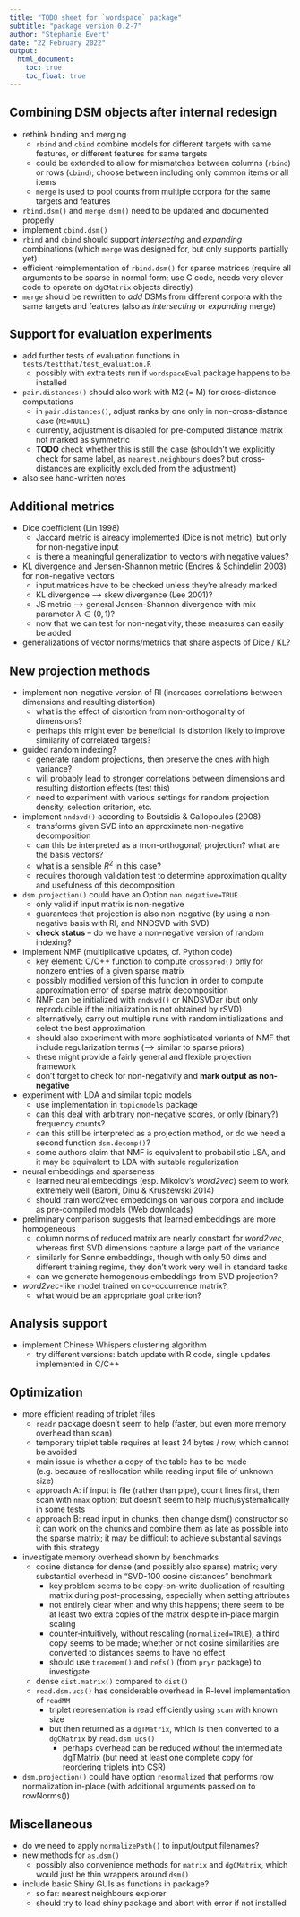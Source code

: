 ```yaml
---
title: "TODO sheet for `wordspace` package"
subtitle: "package version 0.2-7"
author: "Stephanie Evert"
date: "22 February 2022"
output: 
  html_document:
    toc: true
    toc_float: true
---
```


## Combining DSM objects after internal redesign

-   rethink binding and merging
    -   `rbind` and `cbind` combine models for different targets with same features, or different features for same targets
    -   could be extended to allow for mismatches between columns (`rbind`) or rows (`cbind`); choose between including only common items or all items
    -   `merge` is used to pool counts from multiple corpora for the same targets and features
-   `rbind.dsm()` and `merge.dsm()` need to be updated and documented properly
-   implement `cbind.dsm()`
-   `rbind` and `cbind` should support *intersecting* and *expanding* combinations (which `merge` was designed for, but only supports partially yet)
-   efficient reimplementation of `rbind.dsm()` for sparse matrices (require all arguments to be sparse in normal form; use C code, needs very clever code to operate on `dgCMatrix` objects directly)
-   `merge` should be rewritten to *add* DSMs from different corpora with the same targets and features (also as *intersecting* or *expanding* merge)

## Support for evaluation experiments

-   add further tests of evaluation functions in `tests/testthat/test_evaluation.R`
    -   possibly with extra tests run if `wordspaceEval` package happens to be installed
-   `pair.distances()` should also work with M2 (= M) for cross-distance computations
    -   in `pair.distances()`, adjust ranks by one only in non-cross-distance case (`M2=NULL`)
    -   currently, adjustment is disabled for pre-computed distance matrix not marked as symmetric
    -   **TODO** check whether this is still the case (shouldn't we explicitly check for same label, as `nearest.neighbours` does? but cross-distances are explicitly excluded from the adjustment)
-   also see hand-written notes

## Additional metrics

-   Dice coefficient (Lin 1998)
    -   Jaccard metric is already implemented (Dice is not metric), but only for non-negative input
    -   is there a meaningful generalization to vectors with negative values?
-   KL divergence and Jensen-Shannon metric (Endres & Schindelin 2003) for non-negative vectors
    -   input matrices have to be checked unless they're already marked
    -   KL divergence --\> skew divergence (Lee 2001)?
    -   JS metric --\> general Jensen-Shannon divergence with mix parameter $\lambda\in (0,1)$?
    -   now that we can test for non-negativity, these measures can easily be added
-   generalizations of vector norms/metrics that share aspects of Dice / KL?

## New projection methods

-   implement non-negative version of RI (increases correlations between dimensions and resulting distortion)
    -   what is the effect of distortion from non-orthogonality of dimensions?
    -   perhaps this might even be beneficial: is distortion likely to improve similarity of correlated targets?
-   guided random indexing?
    -   generate random projections, then preserve the ones with high variance?
    -   will probably lead to stronger correlations between dimensions and resulting distortion effects (test this)
    -   need to experiment with various settings for random projection density, selection criterion, etc.
-   implement `nndsvd()` according to Boutsidis & Gallopoulos (2008)
    -   transforms given SVD into an approximate non-negative decomposition
    -   can this be interpreted as a (non-orthogonal) projection? what are the basis vectors?
    -   what is a sensible $R^2$ in this case?
    -   requires thorough validation test to determine approximation quality and usefulness of this decomposition
-   `dsm.projection()` could have an Option `non.negative=TRUE`
    -   only valid if input matrix is non-negative
    -   guarantees that projection is also non-negative (by using a non-negative basis with RI, and NNDSVD with SVD)
    -   **check status** -- do we have a non-negative version of random indexing?
-   implement NMF (multiplicative updates, cf. Python code)
    -   key element: C/C++ function to compute `crossprod()` only for nonzero entries of a given sparse matrix
    -   possibly modified version of this function in order to compute approximation error of sparse matrix decomposition
    -   NMF can be initialized with `nndsvd()` or NNDSVDar (but only reproducible if the initialization is not obtained by rSVD)
    -   alternatively, carry out multiple runs with random initializations and select the best approximation
    -   should also experiment with more sophisticated variants of NMF that include regularization terms (--\> similar to sparse priors)
    -   these might provide a fairly general and flexible projection framework
    -   don't forget to check for non-negativity and **mark output as non-negative**
-   experiment with LDA and similar topic models
    -   use implementation in `topicmodels` package
    -   can this deal with arbitrary non-negative scores, or only (binary?) frequency counts?
    -   can this still be interpreted as a projection method, or do we need a second function `dsm.decomp()`?
    -   some authors claim that NMF is equivalent to probabilistic LSA, and it may be equivalent to LDA with suitable regularization
-   neural embeddings and sparseness
    -   learned neural embeddings (esp. Mikolov's *word2vec*) seem to work extremely well (Baroni, Dinu & Kruszewski 2014)
    -   should train word2vec embeddings on various corpora and include as pre-compiled models (Web downloads)
-   preliminary comparison suggests that learned embeddings are more homogeneous
    -   column norms of reduced matrix are nearly constant for *word2vec*, whereas first SVD dimensions capture a large part of the variance
    -   similarly for Senne embeddings, though with only 50 dims and different training regime, they don't work very well in standard tasks
    -   can we generate homogenous embeddings from SVD projection?
-   *word2vec*-like model trained on co-occurrence matrix?
    -   what would be an appropriate goal criterion?

## Analysis support

-   implement Chinese Whispers clustering algorithm
    -   try different versions: batch update with R code, single updates implemented in C/C++

## Optimization

-   more efficient reading of triplet files
    -   `readr` package doesn't seem to help (faster, but even more memory overhead than scan)
    -   temporary triplet table requires at least 24 bytes / row, which cannot be avoided
    -   main issue is whether a copy of the table has to be made (e.g. because of reallocation while reading input file of unknown size)
    -   approach A: if input is file (rather than pipe), count lines first, then scan with `nmax` option; but doesn't seem to help much/systematically in some tests
    -   approach B: read input in chunks, then change dsm() constructor so it can work on the chunks and combine them as late as possible into the sparse matrix; it may be difficult to achieve substantial savings with this strategy
-   investigate memory overhead shown by benchmarks
    -   cosine distance for dense (and possibly also sparse) matrix; very substantial overhead in "SVD-100 cosine distances" benchmark
        -   key problem seems to be copy-on-write duplication of resulting matrix during post-processing, especially when setting attributes
        -   not entirely clear when and why this happens; there seem to be at least two extra copies of the matrix despite in-place margin scaling
        -   counter-intuitively, without rescaling (`normalized=TRUE`), a third copy seems to be made; whether or not cosine similarities are converted to distances seems to have no effect
        -   should use `tracemem()` and `refs()` (from `pryr` package) to investigate
    -   dense `dist.matrix()` compared to `dist()`
    -   `read.dsm.ucs()` has considerable overhead in R-level implementation of `readMM`
        -   triplet representation is read efficiently using `scan` with known size
        -   but then returned as a `dgTMatrix`, which is then converted to a `dgCMatrix` by `read.dsm.ucs()`
            -   perhaps overhead can be reduced without the intermediate dgTMatrix (but need at least one complete copy for reordering triplets into CSR)
-   `dsm.projection()` could have option `renormalized` that performs row normalization in-place (with additional arguments passed on to rowNorms())

## Miscellaneous

-   do we need to apply `normalizePath()` to input/output filenames?
-   new methods for `as.dsm()`
    -   possibly also convenience methods for `matrix` and `dgCMatrix`, which would just be thin wrappers around `dsm()`
-   include basic Shiny GUIs as functions in package?
    -   so far: nearest neighbours explorer
    -   should try to load shiny package and abort with error if not installed
